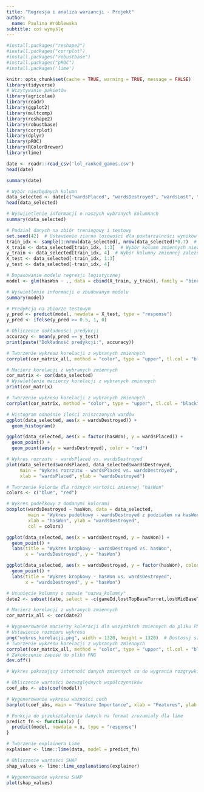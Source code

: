 ---
title: "Regresja i analiza wariancji - Projekt"
author:
  name: Paulina Wróblewska
subtitle: coś wymyślę 
---
```{r}
#install.packages("reshape2")
#install.packages("corrplot")
#install.packages("robustbase")
#install.packages("pROC")
#install.packages('lime')
```

```{r setup, include=FALSE} 
knitr::opts_chunk$set(cache = TRUE, warning = TRUE, message = FALSE)
library(tidyverse)  
# Wczytywanie pakietów
library(agricolae)
library(readr)
library(ggplot2)
library(multcomp)
library(reshape2)
library(robustbase)
library(corrplot)
library(dplyr)
library(pROC)
library(RColorBrewer)
library(lime)
``` 

```{r}
date <- readr::read_csv('lol_ranked_games.csv')
head(date)
```

```{r}
summary(date)
```

```{r}
# Wybór niezbędnych kolumn
data_selected <- date[c("wardsPlaced", "wardsDestroyed", "wardsLost", "hasWon")]
head(data_selected)
```
```{r}
# Wyświietlenie informacji o naszych wybranych kolumnach
summary(data_selected)
```


```{r}
# Podział danych na zbiór treningowy i testowy
set.seed(42)  # Ustawienie ziarna losowości dla powtarzalności wyników
train_idx <- sample(1:nrow(data_selected), nrow(data_selected)*0.7)  # 70% danych jako zbiór treningowy
X_train <- data_selected[train_idx, 1:3]  # Wybór kolumn zmiennych niezależnych
y_train <- data_selected[train_idx, 4]  # Wybór kolumny zmiennej zależnej
X_test <- data_selected[-train_idx, 1:3]
y_test <- data_selected[-train_idx, 4]
```

```{r}
# Dopasowanie modelu regresji logistycznej
model <- glm(hasWon ~ ., data = cbind(X_train, y_train), family = "binomial")
```

```{r}
# Wyświetlenie informacji o zbudowanym modelu
summary(model)
```

```{r}
# Predykcja na zbiorze testowym
y_pred <- predict(model, newdata = X_test, type = "response")
y_pred <- ifelse(y_pred >= 0.5, 1, 0)
```

```{r}
# Obliczenie dokładności predykcji
accuracy <- mean(y_pred == y_test)
print(paste("Dokładność predykcji:", accuracy))
```

```{r}
# Tworzenie wykresu korelacji z wybranych zmiennych
corrplot(cor_matrix_all, method = "color", type = "upper", tl.col = "black")
```

```{r}
# Macierz korelacji z wybranych zmiennych
cor_matrix <- cor(data_selected)
# Wyświetlenie macierzy korelacji z wybranych zmiennych
print(cor_matrix)
```

```{r}
# Tworzenie wykresu korelacji z wybranych zmiennych
corrplot(cor_matrix, method = "color", type = "upper", tl.col = "black")
```

```{R}
# Histogram odnośnie ilości zniszczonych wardów
ggplot(data_selected, aes(x = wardsDestroyed)) +
  geom_histogram()
```



```{R}
ggplot(data_selected, aes(x = factor(hasWon), y = wardsPlaced)) +
  geom_point() +
  geom_point(aes(y = wardsDestroyed), color = "red") 
```



```{r}
# Wykres rozrzutu - wardsPlaced vs. wardsDestroyed
plot(data_selected$wardsPlaced, data_selected$wardsDestroyed, 
     main = "Wykres rozrzutu - wardsPlaced vs. wardsDestroyed",
     xlab = "wardsPlaced", ylab = "wardsDestroyed")
```

```{r}
# Tworzenie kolorów dla różnych wartości zmiennej "hasWon"
colors <- c("blue", "red")

# Wykres pudełkowy z dodanymi kolorami
boxplot(wardsDestroyed ~ hasWon, data = data_selected, 
        main = "Wykres pudełkowy - wardsDestroyed z podziałem na hasWon",
        xlab = "hasWon", ylab = "wardsDestroyed",
        col = colors)

```

```{r}
ggplot(data_selected, aes(x = wardsDestroyed, y = hasWon)) +
  geom_point() +
  labs(title = "Wykres kropkowy - wardsDestroyed vs. hasWon",
       x = "wardsDestroyed", y = "hasWon")

```

```{R}
ggplot(data_selected, aes(x = wardsDestroyed, y = factor(hasWon), color = factor(hasWon))) +
  geom_point() +
  labs(title = "Wykres kropkowy - hasWon vs. wardsDestroyed",
       x = "wardsDestroyed", y = "hasWon")
```
```{r}
# Usunięcie kolumny o nazwie "nazwa_kolumny"
date2 <- subset(date, select = -c(gameId,lostTopBaseTurret,lostMidBaseTurret,destroyedTopBaseTurret,destroyedMidBaseTurret))
```


```{r}
# Macierz korelacji z wybranych zmiennych
cor_matrix_all <- cor(date2)
```

```{r}
# Wygenerowanie macierzy koleracji dla wszystkich zmiennych do pliku PNG, gdyż jest za dużo zamiennych i tak będzie to szytelniejsze
# Ustawienie rozmiaru wykresu
png("wykres_korelacji.png", width = 1320, height = 1320)  # Dostosuj szerokość (width) i wysokość (height) według potrzeb
# Tworzenie wykresu korelacji z wybranych zmiennych
corrplot(cor_matrix_all, method = "color", type = "upper", tl.col = "black")
# Zakończenie zapisu do pliku PNG
dev.off()
```
```{r}
# Wykres pokazujący istotność danych zmiennych co do wygrania rozgrywki

# Obliczenie wartości bezwzględnych współczynników
coef_abs <- abs(coef(model))

# Wygenerowanie wykresu ważności cech
barplot(coef_abs, main = "Feature Importance", xlab = "Features", ylab = "Absolute Coefficient Values")
```

```{r}
# Funkcja do przekształcenia danych na format zrozumiały dla lime
predict_fn <- function(x) {
  predict(model, newdata = x, type = "response")
}

# Tworzenie explainera Lime
explainer <- lime::lime(data, model = predict_fn)

# Obliczanie wartości SHAP
shap_values <- lime::lime_explanations(explainer)

# Wygenerowanie wykresu SHAP
plot(shap_values)
```

